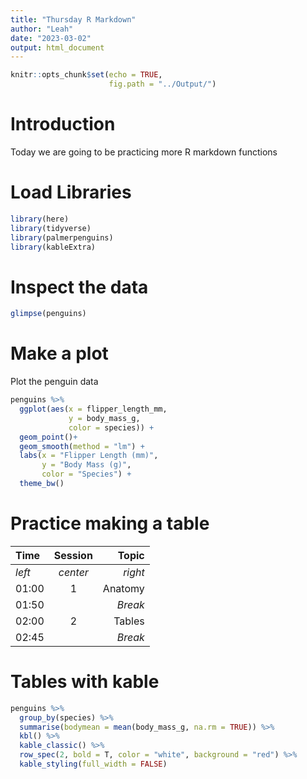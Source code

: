 ```yaml
---
title: "Thursday R Markdown"
author: "Leah"
date: "2023-03-02"
output: html_document
---
```


```r
knitr::opts_chunk$set(echo = TRUE,
                      fig.path = "../Output/")

```

# Introduction
Today we are going to be practicing more R markdown functions 

# Load Libraries 
```r
library(here)
library(tidyverse)
library(palmerpenguins)
library(kableExtra)
```

# Inspect the data 
```r
glimpse(penguins)
```
# Make a plot 
Plot the penguin data 

```r
penguins %>%
  ggplot(aes(x = flipper_length_mm,
             y = body_mass_g,
             color = species)) +
  geom_point()+
  geom_smooth(method = "lm") +
  labs(x = "Flipper Length (mm)",
       y = "Body Mass (g)",
       color = "Species") +
  theme_bw()
```

# Practice making a table 

|Time | Session | Topic  |
|:----|:-------:|-------:|
|_left_|_center_|_right_ |
|01:00 | 1      | Anatomy|
|01:50 |        | *Break*|
|02:00 | 2      | Tables |
|02:45 |        | *Break*|


# Tables with kable 
```r
penguins %>%
  group_by(species) %>%
  summarise(bodymean = mean(body_mass_g, na.rm = TRUE)) %>%
  kbl() %>%
  kable_classic() %>%
  row_spec(2, bold = T, color = "white", background = "red") %>% 
  kable_styling(full_width = FALSE)

```






